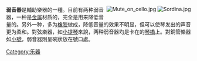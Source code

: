 <div style="float:right">
[[File:Mute_on_cello.jpg|thumb]]
[[File:Sordina.jpg|thumb]]
</div>
'''弱音器'''是輔助樂器的一種。目前有两种弱音器，一种是[[金属|金属]]材质的，完全是用来降低音量的。另外一种，多为[[橡胶|橡胶]]做成，降低音量的效果不明显，但可以使琴发出的声音更为柔和。對弦樂器，如[[小提琴|小提琴]]來說，两种弱音器均是卡在的[[琴橋|琴橋]]上。對銅管樂器如[[小號|小號]]，弱音器則呈碗狀放在號口處。

{{Musical-instruments-stub}}
[[Category:乐器|Category:乐器]]